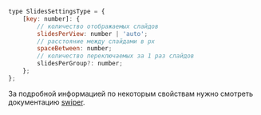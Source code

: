
<Props of={Carousel} />

``` javascript
type SlidesSettingsType = {
    [key: number]: {
        // количество отображаемых слайдов
        slidesPerView: number | 'auto';
        // расстояние между слайдами в px
        spaceBetween: number;
        // количество переключаемых за 1 раз слайдов
        slidesPerGroup?: number;
    };
};
```

За подробной информацией по некоторым свойствам нужно смотреть документацию [swiper](https://swiperjs.com/swiper-api).
